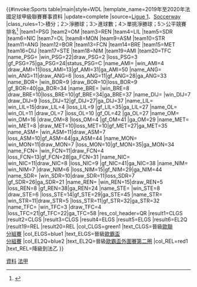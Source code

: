 {{#invoke:Sports table|main|style=WDL
|template_name=2019年至2020年法國足球甲級聯賽賽事資料
|update=complete
|source=[http://www.ligue1.com/ligue1/classement?cat=Gen Ligue 1]、[https://int.soccerway.com/national/france/ligue-1/20192020/regular-season/r53638/ Soccerway]
|class_rules=1＞積分；2＞淨勝球；3＞進球數；4＞單挑淨勝球；5＞公平競賽排名<ref>{{cite web|url=http://www.ligue1.com/ligue1/classement?cat=Gen|title=League Table|publisher=Ligue1.com|access-date=2016-08-12|language=en|archive-url=https://www.webcitation.org/69v6dC6fb?url=http://www.ligue1.com/ligue1/classement?cat=Gen|archive-date=2012-08-14|dead-url=yes}}</ref>
|team1=PSG |team2=OM |team3=REN |team4=LIL |team5=SDR |team6=NIC |team7=OL |team8=MON |team9=ASM |team10=STR |team11=ANG |team12=BOR |team13=FCN |team14=BRE |team15=MET |team16=DIJ |team17=STE |team18=NIM |team19=AMI |team20=TFC
|name_PSG={{Fc/FRA|PSG}} |win_PSG=22|draw_PSG=2 |loss_PSG=3 |gf_PSG=75|ga_PSG=24|status_PSG=C
|name_AMI={{Fc/FRA|AMI}} |win_AMI=4 |draw_AMI=11|loss_AMI=13|gf_AMI=31|ga_AMI=50
|name_ANG={{Fc/FRA|ANG}} |win_ANG=11|draw_ANG=6 |loss_ANG=11|gf_ANG=28|ga_ANG=33
|name_BOR={{Fc/FRA|BOR}} |win_BOR=9 |draw_BOR=10|loss_BOR=9 |gf_BOR=40|ga_BOR=34
|name_BRE={{Fc/FRA|BRE}} |win_BRE=8 |draw_BRE=10|loss_BRE=10|gf_BRE=34|ga_BRE=37
|name_DIJ={{Fc/FRA|DIJ}} |win_DIJ=7 |draw_DIJ=9 |loss_DIJ=12|gf_DIJ=27|ga_DIJ=37
|name_LIL={{Fc/FRA|LIL}} |win_LIL=15|draw_LIL=4 |loss_LIL=9 |gf_LIL=35|ga_LIL=27
|name_OL={{Fc/FRA|OL}}   |win_OL=11 |draw_OL=7  |loss_OL=10 |gf_OL=42 |ga_OL=27
|name_OM={{Fc/FRA|OM}}   |win_OM=16 |draw_OM=8  |loss_OM=4  |gf_OM=41 |ga_OM=29
|name_MET={{Fc/FRA|MET}} |win_MET=8 |draw_MET=10|loss_MET=10|gf_MET=27|ga_MET=35
|name_ASM={{Fc/FRA|ASM}} |win_ASM=11|draw_ASM=7 |loss_ASM=10|gf_ASM=44|ga_ASM=44
|name_MON={{Fc/FRA|MON}} |win_MON=11|draw_MON=7 |loss_MON=10|gf_MON=35|ga_MON=34
|name_FCN={{Fc/FRA|FCN}} |win_FCN=11|draw_FCN=4 |loss_FCN=13|gf_FCN=28|ga_FCN=31
|name_NIC={{Fc/FRA|NIC}} |win_NIC=11|draw_NIC=8 |loss_NIC=9 |gf_NIC=41|ga_NIC=38
|name_NIM={{Fc/FRA|NIM}} |win_NIM=7 |draw_NIM=6 |loss_NIM=15|gf_NIM=29|ga_NIM=44
|name_SDR={{Fc/FRA|SDR}} |win_SDR=10|draw_SDR=11|loss_SDR=7 |gf_SDR=26|ga_SDR=21
|name_REN={{Fc/FRA|REN}} |win_REN=15|draw_REN=5 |loss_REN=8 |gf_REN=38|ga_REN=24
|name_STE={{Fc/FRA|STE}} |win_STE=8 |draw_STE=6 |loss_STE=14|gf_STE=29|ga_STE=45
|name_STR={{Fc/FRA|STR}} |win_STR=11|draw_STR=5 |loss_STR=11|gf_STR=32|ga_STR=32
|name_TFC={{Fc/FRA|TFC}} |win_TFC=3 |draw_TFC=4 |loss_TFC=21|gf_TFC=22|ga_TFC=58
|res_col_header=QR
|result1=CLGS |result2=CLGS |result3=CLGS |result4=ELGS |result5=ELGS |result6=EL2Q |result19=REL |result20=REL
|col_CLGS=green1 |text_CLGS=晉級[[2020–21年歐洲冠軍聯賽|歐聯<br>分組賽]]
|col_ELGS=blue1  |text_ELGS=晉級[[2020–21年歐霸盃|歐霸盃<br>分組賽]]
|col_EL2Q=blue2  |text_EL2Q=晉級[[2020–21年歐霸盃|歐霸盃外圍賽第二圈]]
|col_REL=red1    |text_REL=降級到法乙
}}<noinclude>
[[Category:法國足球甲級聯賽|資料]]
[[Category:足球模板|法甲]]
</noinclude>